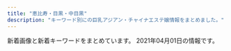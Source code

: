 ```yaml
---
title: "恵比寿・目黒・中目黒"
description: "キーワード別にの巨乳アジアン・チャイナエステ嬢情報をまとめました。"
---
```


新着画像と新着キーワードをまとめています。
2021年04月01日の情報です。

<DmmAffiliateIns />
<KeywordTable
  shops={
    [
    {
        "keywords": {
            "85": 13,
            "E": 2,
            "C": 13,
            "D": 24,
            "86": 12,
            "88": 2,
            "87": 12
        },
        "station": "JR\u6075\u6bd4\u5bff\u99c5\u897f\u53e3",
        "name": "\u7f8e\u9b54\u5973",
        "img_links": [
            "http://bimajo-massage.work/img/sta6.jpg",
            "http://bimajo-massage.work/img/bottom.png",
            "http://bimajo-massage.work/img/body-.png",
            "http://bimajo-massage.work/sp/img/tit.jpg",
            "http://bimajo-massage.work/img/st5.jpg",
            "http://bimajo-massage.work/sp/img/pic.jpg",
            "http://bimajo-massage.work/sp/img/st6.jpg",
            "http://bimajo-massage.work/img/acc2.jpg",
            "http://bimajo-massage.work/img/sta7.jpg",
            "http://bimajo-massage.work/sp/img/tel.jpg",
            "http://bimajo-massage.work/img/acc1.jpg",
            "http://bimajo-massage.work/sp/img/info.jpg",
            "http://bimajo-massage.work/sp/img/acc2.jpg",
            "http://bimajo-massage.work/img/mo.png",
            "http://bimajo-massage.work/sp/img/p-5.jpg",
            "http://bimajo-massage.work/sp/img/t-s.jpg",
            "http://bimajo-massage.work/img/sta1.jpg",
            "http://bimajo-massage.work/sp/img/t-t.jpg",
            "http://bimajo-massage.work/sp/img/time.jpg",
            "http://bimajo-massage.work/sp/img/sys.jpg",
            "http://bimajo-massage.work/sp/img/t-r.jpg",
            "http://bimajo-massage.work/sp/img/t-a.jpg",
            "http://bimajo-massage.work/sp/img/st5.jpg",
            "http://bimajo-massage.work/sp/img/cam.jpg",
            "http://bimajo-massage.work/sp/img/p-7.jpg",
            "http://bimajo-massage.work/sp/img/st7.jpg",
            "http://bimajo-massage.work/sp/img/t-o.jpg",
            "http://bimajo-massage.work/sp/img/pc.jpg",
            "http://bimajo-massage.work/img/st7.jpg",
            "http://bimajo-massage.work/sp/img/add.jpg",
            "http://bimajo-massage.work/img/st6.jpg",
            "http://bimajo-massage.work/sp/img/acc1.jpg",
            "http://bimajo-massage.work/sp/img/st1.jpg",
            "http://bimajo-massage.work/img/st1.jpg",
            "http://bimajo-massage.work/sp/img/botton.jpg",
            "http://bimajo-massage.work/img/pic.png",
            "http://bimajo-massage.work/img/xmas.png",
            "http://bimajo-massage.work/sp/img/p-6.jpg",
            "http://bimajo-massage.work/img/sta5.jpg"
        ],
        "url": "http://bimajo-massage.work/"
    },
    {
        "station": "\u4e2d\u76ee\u9ed2\u99c5\u897f\u53e3",
        "img_links": [
            "http://fiji-resort.ests.jp/photos/sites/30/2019/03/2019031518525662.jpg",
            "http://fiji-resort.ests.jp/images/s_link.png",
            "http://fiji-resort.ests.jp/images/end.png",
            "http://fiji-resort.ests.jp/photos/sites/30/2019/12/2019121110440091.jpg",
            "http://fiji-resort.ests.jp/images/s_staff.png",
            "http://fiji-resort.ests.jp/photos/sites/30/2019/05/2019050215480157.jpg",
            "http://fiji-resort.ests.jp/photos/sites/30/2019/03/2019033011105316.jpg",
            "http://fiji-resort.ests.jp/photos/sites/30/2018/11/2018110510493422.jpg",
            "http://fiji-resort.ests.jp/photos/sites/30/2019/09/2019092914334514.jpg",
            "http://fiji-resort.ests.jp/images/topics_bj3.png",
            "http://fiji-resort.ests.jp/images/s_topics.png",
            "http://fiji-resort.ests.jp/photos/sites/30/2019/05/2019050215480138.jpg",
            "http://fiji-resort.ests.jp/photos/sites/30/2019/06/2019061411123068.jpg",
            "http://fiji-resort.ests.jp/photos/sites/30/2018/09/2018091916161390.jpg",
            "http://fiji-resort.ests.jp/photos/sites/30/2019/06/2019060610451514.jpg",
            "http://fiji-resort.ests.jp/photos/sites/30/2018/09/2018091301234543.jpg",
            "http://fiji-resort.ests.jp/photos/sites/30/2018/06/2018061511340989.jpg",
            "http://fiji-resort.ests.jp/images/mobile.png",
            "http://fiji-resort.ests.jp/images/top.png",
            "http://fiji-resort.ests.jp/photos/sites/30/2019/05/2019050215480292.jpg",
            "http://fiji-resort.ests.jp/photos/sites/30/2019/11/2019110909384037.jpg",
            "http://fiji-resort.ests.jp/photos/sites/30/2019/04/2019042017525677.jpg",
            "http://fiji-resort.ests.jp/photos/sites/30/2020/02/2020022116402274.jpg",
            "http://fiji-resort.ests.jp/images/line.png",
            "http://fiji-resort.ests.jp/photos/sites/30/2019/03/2019033011081995.jpg"
        ],
        "url": "http://fiji-resort.ests.jp/",
        "keywords": {
            "E": 43,
            "87": 58,
            "83": 29,
            "D": 103,
            "86": 44,
            "C": 102,
            "82": 14,
            "89": 14,
            "85": 89
        },
        "name": "\u30d5\u30a3\u30b8\u30fc\u30ea\u30be\u30fc\u30c8"
    },
    {
        "station": "JR\u6075\u6bd4\u5bff\u99c5\u897f\u53e3",
        "img_links": [
            "http://www.himawari-aroma.xyz/images/staff/3/ami.png",
            "http://www.himawari-aroma.xyz/images/psd/off.jpg",
            "http://www.himawari-aroma.xyz/images/shop/1.png",
            "http://www.himawari-aroma.xyz/images/13.png",
            "http://www.himawari-aroma.xyz/images/sys.jpg",
            "http://www.himawari-aroma.xyz/images/shop/4/1.jpg",
            "http://www.himawari-aroma.xyz/images/shop/4/2.jpg",
            "http://www.himawari-aroma.xyz/images/staff/3/mayu.png"
        ],
        "keywords": {},
        "url": "http://www.himawari-aroma.xyz/",
        "name": "\u3072\u307e\u308f\u308a"
    },
    {
        "url": "http://with-you.tyo.cm",
        "keywords": {
            "C": 27,
            "D": 15
        },
        "name": "With you\u30fb\u30a6\u30a3\u30ba\u30e6\u30fc",
        "img_links": [
            "http://with-you.tyo.cm/photos/sites/6/2019/03/2019030615474648.jpg",
            "http://with-you.tyo.cm/photos/sites/6/2020/06/2020061515324852.jpg",
            "http://with-you.tyo.cm/photos/sites/6/2019/11/2019110107573374.jpg",
            "http://with-you.tyo.cm/images/s_link.jpg",
            "http://with-you.tyo.cm/images/s_news.jpg",
            "http://with-you.tyo.cm/photos/sites/6/2019/11/2019110107572662.jpg",
            "http://with-you.tyo.cm/photos/sites/6/2021/02/2021022216380216.jpg",
            "http://with-you.tyo.cm/photos/sites/6/2019/02/2019021818404723.jpg",
            "http://with-you.tyo.cm/photos/sites/6/2019/02/2019021816145119.jpg",
            "http://with-you.tyo.cm/photos/sites/6/2019/11/2019111915264240.jpg",
            "http://with-you.tyo.cm/photos/sites/6/2019/02/2019021816155116.jpg",
            "http://with-you.tyo.cm/images/s_pick.jpg",
            "http://with-you.tyo.cm/photos/sites/6/2020/03/2020032714542799.jpg",
            "http://with-you.tyo.cm/photos/sites/6/2019/10/2019102716505281.jpg",
            "http://with-you.tyo.cm/images/top.png",
            "http://with-you.tyo.cm/photos/sites/6/2019/11/2019112517122617.jpg",
            "http://with-you.tyo.cm/photos/sites/6/2019/11/2019110806175734.jpg",
            "http://with-you.tyo.cm/images/s_recuit.jpg",
            "http://with-you.tyo.cm/photos/sites/6/2019/12/2019121017051597.jpg",
            "http://with-you.tyo.cm/photos/sites/6/2020/03/2020032714573892.jpg",
            "http://with-you.tyo.cm/photos/sites/6/2020/09/2020092511214697.jpg",
            "http://with-you.tyo.cm/photos/sites/6/2019/10/2019102716505124.jpg",
            "http://with-you.tyo.cm/images/s_staff.jpg",
            "http://with-you.tyo.cm/photos/sites/6/2019/11/2019110108002447.jpg",
            "http://with-you.tyo.cm/photos/sites/6/2019/02/2019021818395644.jpg",
            "http://with-you.tyo.cm/photos/sites/6/2019/11/2019112214503286.jpg",
            "http://with-you.tyo.cm/photos/sites/6/2019/12/2019121914290210.jpg",
            "http://with-you.tyo.cm/photos/sites/6/2019/11/2019110806175615.jpg",
            "http://with-you.tyo.cm/photos/sites/6/2019/11/2019112517121980.jpg",
            "http://with-you.tyo.cm/photos/sites/6/2019/11/2019112214502832.jpg",
            "http://with-you.tyo.cm/photos/sites/6/2019/06/2019060510455732.jpg",
            "http://with-you.tyo.cm/photos/sites/6/2019/11/2019110606012817.jpg",
            "http://with-you.tyo.cm/photos/sites/6/2019/11/2019112916075124.jpg",
            "http://with-you.tyo.cm/photos/sites/6/2020/06/2020061515330329.jpg",
            "http://with-you.tyo.cm/photos/sites/6/2019/11/2019110108001772.jpg"
        ],
        "station": "JR\u76ee\u9ed2\u99c5\u6771\u53e3"
    },
    {
        "name": "Angel-\u30a8\u30f3\u30b8\u30a7\u30eb-",
        "url": "http://angel.jpn.cm/",
        "station": "JR\u76ee\u9ed2\u99c5\u6771\u53e3",
        "keywords": {
            "86": 4,
            "85": 2,
            "87": 2,
            "D": 7,
            "C": 14,
            "E": 2,
            "88": 1
        },
        "img_links": [
            "http://angel.jpn.cm/photos/sites/3/2019/10/2019100910242499.jpg",
            "http://angel.jpn.cm/photos/sites/3/2019/11/2019111814073465.jpg",
            "http://angel.jpn.cm/images/room2.jpg",
            "http://angel.jpn.cm/images/room6.jpg",
            "http://angel.jpn.cm/photos/sites/3/2020/09/2020092511154515.jpg",
            "http://angel.jpn.cm/images/s_news.png",
            "http://angel.jpn.cm/photos/sites/3/2020/06/2020061515170635.jpg",
            "http://angel.jpn.cm/photos/sites/3/2021/02/2021022516024747.jpg",
            "http://angel.jpn.cm/images/room7.jpg",
            "http://angel.jpn.cm/photos/sites/3/2019/12/2019122718552413.jpg",
            "http://angel.jpn.cm/images/room5.jpg",
            "http://angel.jpn.cm/images/room1.jpg",
            "http://angel.jpn.cm/photos/sites/3/2021/02/2021021714005240.jpg",
            "http://angel.jpn.cm/images/room4.jpg",
            "http://angel.jpn.cm/images/room3.jpg",
            "http://angel.jpn.cm/images/nbj3.jpg",
            "http://angel.jpn.cm/photos/sites/3/2019/11/201911181407260.jpg",
            "http://angel.jpn.cm/images/s_staff.png",
            "http://angel.jpn.cm/images/s_pick.png",
            "http://angel.jpn.cm/images/top02.jpg",
            "http://angel.jpn.cm/images/mobile.jpg",
            "http://angel.jpn.cm/images/top01.jpg",
            "http://angel.jpn.cm/photos/sites/3/2019/07/2019071016030711.jpg",
            "http://angel.jpn.cm/photos/sites/3/2019/12/2019122718552333.jpg",
            "http://angel.jpn.cm/images/info.jpg",
            "http://angel.jpn.cm/photos/sites/3/2019/12/2019122718552430.jpg",
            "http://angel.jpn.cm/images/girl-z1.jpg",
            "http://angel.jpn.cm/photos/sites/3/2019/07/2019071213431954.jpg",
            "http://angel.jpn.cm/images/girl-z2.jpg",
            "http://angel.jpn.cm/images/s_mobile.png"
        ]
    },
    {
        "name": "\u307f\u3086\u304d",
        "img_links": [
            "http://iyashi-kokoro.info/img/st32.jpg",
            "http://iyashi-kokoro.info/i/img/st53.jpg",
            "http://iyashi-kokoro.info/img/st56.jpg",
            "http://iyashi-kokoro.info/img/st40.jpg",
            "http://iyashi-kokoro.info/img/s64.jpg",
            "http://iyashi-kokoro.info/i/img/st63.jpg",
            "http://iyashi-kokoro.info/img/st60.jpg",
            "http://iyashi-kokoro.info/i/img/st41.jpg",
            "http://iyashi-kokoro.info/img/botton.jpg",
            "http://iyashi-kokoro.info/i/img/st49.jpg",
            "http://iyashi-kokoro.info/img/st50.jpg",
            "http://iyashi-kokoro.info/i/img/st65.jpg",
            "http://iyashi-kokoro.info/img/st43.jpg",
            "http://iyashi-kokoro.info/img/s60.jpg",
            "http://iyashi-kokoro.info/img/s61.jpg",
            "http://iyashi-kokoro.info/i/img/st62.jpg",
            "http://iyashi-kokoro.info/img/st62.jpg",
            "http://iyashi-kokoro.info/img/st42.jpg",
            "http://iyashi-kokoro.info/img/s62.jpg",
            "http://iyashi-kokoro.info/i/img/r4.jpg",
            "http://iyashi-kokoro.info/i/img/st60.jpg",
            "http://iyashi-kokoro.info/img/st61.jpg",
            "http://iyashi-kokoro.info/img/cam.jpg",
            "http://iyashi-kokoro.info/i/img/st54.jpg",
            "http://iyashi-kokoro.info/i/img/st42.jpg",
            "http://iyashi-kokoro.info/i/img/st58.jpg",
            "http://iyashi-kokoro.info/i/img/st40.jpg",
            "http://iyashi-kokoro.info/i/img/r1.jpg",
            "http://iyashi-kokoro.info/img/st29.jpg",
            "http://iyashi-kokoro.info/img/st55.jpg",
            "http://iyashi-kokoro.info/i/img/st39.jpg",
            "http://iyashi-kokoro.info/img/s59.jpg",
            "http://iyashi-kokoro.info/img/st64.jpg",
            "http://iyashi-kokoro.info/img/s63.jpg",
            "http://iyashi-kokoro.info/i/img/st29.jpg",
            "http://iyashi-kokoro.info/i/img/st55.jpg",
            "http://iyashi-kokoro.info/img/st44.jpg",
            "http://iyashi-kokoro.info/img/st63.jpg",
            "http://iyashi-kokoro.info/i/img/s4.jpg",
            "http://iyashi-kokoro.info/img/s56.jpg",
            "http://iyashi-kokoro.info/img/st51.jpg",
            "http://iyashi-kokoro.info/i/img/r6.jpg",
            "http://iyashi-kokoro.info/img/mo.png",
            "http://iyashi-kokoro.info/img/st57.jpg",
            "http://iyashi-kokoro.info/i/img/st57.jpg",
            "http://iyashi-kokoro.info/img/st49.jpg",
            "http://iyashi-kokoro.info/i/img/st56.jpg",
            "http://iyashi-kokoro.info/i/img/st43.jpg",
            "http://iyashi-kokoro.info/i/img/st61.jpg",
            "http://iyashi-kokoro.info/img/st58.jpg",
            "http://iyashi-kokoro.info/img/fla.jpg",
            "http://iyashi-kokoro.info/img/st59.jpg",
            "http://iyashi-kokoro.info/img/s55.jpg",
            "http://iyashi-kokoro.info/img/st53.jpg",
            "http://iyashi-kokoro.info/i/img/s3.jpg",
            "http://iyashi-kokoro.info/img/s65.jpg",
            "http://iyashi-kokoro.info/i/img/st51.jpg",
            "http://iyashi-kokoro.info/img/s54.jpg",
            "http://iyashi-kokoro.info/i/img/r3.jpg",
            "http://iyashi-kokoro.info/img/st54.jpg",
            "http://iyashi-kokoro.info/img/st41.jpg",
            "http://iyashi-kokoro.info/i/img/r5.jpg",
            "http://iyashi-kokoro.info/i/img/s1.jpg",
            "http://iyashi-kokoro.info/img/st46.jpg",
            "http://iyashi-kokoro.info/img/st39.jpg",
            "http://iyashi-kokoro.info/img/s57.jpg",
            "http://iyashi-kokoro.info/i/img/st64.jpg",
            "http://iyashi-kokoro.info/i/img/st44.jpg",
            "http://iyashi-kokoro.info/i/img/st20.jpg",
            "http://iyashi-kokoro.info/img/st52.jpg",
            "http://iyashi-kokoro.info/i/img/st50.jpg",
            "http://iyashi-kokoro.info/i/img/st32.jpg",
            "http://iyashi-kokoro.info/img/st20.jpg",
            "http://iyashi-kokoro.info/img/s58.jpg",
            "http://iyashi-kokoro.info/i/img/st52.jpg",
            "http://iyashi-kokoro.info/i/img/st59.jpg",
            "http://iyashi-kokoro.info/img/st65.jpg",
            "http://iyashi-kokoro.info/img/s18.jpg",
            "http://iyashi-kokoro.info/i/img/r2.jpg",
            "http://iyashi-kokoro.info/i/img/s2.jpg"
        ],
        "keywords": {
            "85": 5,
            "C": 7,
            "86": 38,
            "87": 3,
            "D": 40,
            "88": 7,
            "E": 13
        },
        "url": "http://iyashi-kokoro.info/",
        "station": "JR\u76ee\u9ed2\u99c5\u6771\u53e3"
    },
    {
        "url": "http://relacute.tyo.cm/",
        "keywords": {},
        "img_links": [],
        "station": "JR\u76ee\u9ed2\u99c5\u6771\u53e3",
        "name": "RelaCute \u30ea\u30e9\u30ad\u30e5\u30fc\u30c8"
    },
    {
        "img_links": [
            "http://hi-msg.com/tonton/images/slider/slide3s.png",
            "http://hi-msg.com/tonton/images/an_1_01.jpg",
            "http://hi-msg.com/tonton/images/r1.jpg",
            "http://hi-msg.com/tonton/images/r3.jpg",
            "http://hi-msg.com/tonton/images/qr.jpg",
            "http://hi-msg.com/tonton/images/slider/slide1.png",
            "http://hi-msg.com/tonton/images/an_6_02.jpg",
            "http://hi-msg.com/tonton/images/staff_images/st4.jpg",
            "http://hi-msg.com/tonton/images/sys1.jpg",
            "http://hi-msg.com/tonton/images/slider/slide1s.png",
            "http://hi-msg.com/tonton/images/index_01.jpg",
            "http://hi-msg.com/tonton/images/an_1_02.jpg",
            "http://hi-msg.com/tonton/images/eve1.png",
            "http://hi-msg.com/tonton/images/fbb.jpg",
            "http://hi-msg.com/tonton/images/staff_images/st3.jpg",
            "http://hi-msg.com/tonton/images/an_4_02.jpg",
            "http://hi-msg.com/tonton/images/an_2_02.jpg",
            "http://hi-msg.com/tonton/images/r4.jpg",
            "http://hi-msg.com/tonton/images/an_6_01.jpg",
            "http://hi-msg.com/tonton/images/slider/slide3.png",
            "http://hi-msg.com/tonton/images/staff_images/st5.jpg",
            "http://hi-msg.com/tonton/images/slider/slide2.png",
            "http://hi-msg.com/tonton/images/an_2_01.jpg",
            "http://hi-msg.com/tonton/images/an_3_02.jpg",
            "http://hi-msg.com/tonton/images/staff_images/sl.png",
            "http://hi-msg.com/tonton/images/an_3_01.jpg",
            "http://hi-msg.com/tonton/images/an_4_01.jpg",
            "http://hi-msg.com/tonton/images/staff_images/st2.jpg",
            "http://hi-msg.com/tonton/images/an_5_01.jpg",
            "http://hi-msg.com/tonton/images/staff_images/st1.jpg",
            "http://hi-msg.com/tonton/images/slider/slide2s.png",
            "http://hi-msg.com/tonton/images/index-2.jpg",
            "http://hi-msg.com/tonton/images/r2.jpg",
            "http://hi-msg.com/tonton/images/index-1.jpg",
            "http://hi-msg.com/tonton/images/an_5_02.jpg"
        ],
        "name": "\u30c8\u30f3\u30c8\u30f3",
        "keywords": {
            "86": 17,
            "E": 5,
            "83": 7,
            "85": 7,
            "D": 19,
            "C": 7
        },
        "url": "http://hi-msg.com/tonton/",
        "station": "JR\u6075\u6bd4\u5bff\u99c5\u897f\u53e3"
    },
    {
        "url": "http://www.oasis.esjoho.com/",
        "station": "\u897f\u5c0f\u5c71\u99c5",
        "keywords": {
            "85": 2,
            "87": 4,
            "D": 6,
            "86": 2,
            "C": 14
        },
        "name": "\u7652\u3057\u5bb6",
        "img_links": [
            "http://www.oasis.esjoho.com/img/ttl_news.png",
            "http://www.oasis.esjoho.com/files/001.jpg",
            "http://www.oasis.esjoho.com/files/002.jpg",
            "http://www.oasis.esjoho.com/img/ttl_info.png",
            "http://www.oasis.esjoho.com/files/005.jpg",
            "http://www.oasis.esjoho.com/img/pickup.jpg",
            "http://www.oasis.esjoho.com/files/002-02.jpg",
            "http://www.oasis.esjoho.com/img/goback.jpg",
            "http://www.oasis.esjoho.com/files/005-02.jpg",
            "http://www.oasis.esjoho.com/files/004.jpg",
            "http://www.oasis.esjoho.com/files/001-02.jpg",
            "http://www.oasis.esjoho.com/img/btn_side_mobile.jpg",
            "http://www.oasis.esjoho.com/img/btn_blog.png",
            "http://www.oasis.esjoho.com/files/004-02.jpg",
            "http://www.oasis.esjoho.com/img/tel.png"
        ]
    },
    {
        "img_links": [
            "http://kaizokusen.jpn.mn/photos/sites/31/2021/03/202103220145503.jpg",
            "http://kaizokusen.jpn.mn/images/s_news.jpg",
            "http://kaizokusen.jpn.mn/photos/sites/31/2019/03/2019032710574970.jpg",
            "http://kaizokusen.jpn.mn/photos/sites/31/2020/06/2020060409294464.jpg",
            "http://kaizokusen.jpn.mn/photos/sites/31/2020/12/2020120801390122.jpg",
            "http://kaizokusen.jpn.mn/photos/sites/31/2020/06/2020061305220545.jpg",
            "http://kaizokusen.jpn.mn/images/news03.jpg",
            "http://kaizokusen.jpn.mn/photos/sites/31/2019/11/2019111401215721.jpg",
            "http://kaizokusen.jpn.mn/photos/sites/31/2018/12/2018122706404758.jpg",
            "http://kaizokusen.jpn.mn/photos/sites/31/2019/12/2019121904244431.jpg",
            "http://kaizokusen.jpn.mn/photos/sites/31/2019/12/201912200917482.jpg",
            "http://kaizokusen.jpn.mn/photos/sites/31/2019/11/2019112102290816.jpg",
            "http://kaizokusen.jpn.mn/photos/sites/31/2020/08/2020080301195061.jpg",
            "http://kaizokusen.jpn.mn/images/news04.jpg",
            "http://kaizokusen.jpn.mn/images/s_staff.png",
            "http://kaizokusen.jpn.mn/photos/sites/31/2019/09/2019091102140786.jpg",
            "http://kaizokusen.jpn.mn/photos/sites/31/2019/12/2019122806012497.jpg",
            "http://kaizokusen.jpn.mn/photos/sites/31/2019/11/2019111410352979.jpg",
            "http://kaizokusen.jpn.mn/photos/sites/31/2019/03/2019032601332117.jpg",
            "http://kaizokusen.jpn.mn/photos/sites/31/2019/02/2019022801560094.jpg",
            "http://kaizokusen.jpn.mn/photos/sites/31/2019/01/2019010309225534.jpg",
            "http://kaizokusen.jpn.mn/photos/sites/31/2020/08/2020082411195272.jpg",
            "http://kaizokusen.jpn.mn/photos/sites/31/2019/06/2019060402255852.jpg",
            "http://kaizokusen.jpn.mn/photos/sites/31/2019/01/2019012803255272.jpg",
            "http://kaizokusen.jpn.mn/images/s_contact.jpg",
            "http://kaizokusen.jpn.mn/photos/sites/31/2020/03/2020031402334084.jpg",
            "http://kaizokusen.jpn.mn/photos/sites/31/2019/02/2019021410470448.jpg",
            "http://kaizokusen.jpn.mn/photos/sites/31/2020/01/2020010602051995.jpg",
            "http://kaizokusen.jpn.mn/images/top.jpg",
            "http://kaizokusen.jpn.mn/images/s_link.png",
            "http://kaizokusen.jpn.mn/photos/sites/31/2019/04/2019040301572848.jpg",
            "http://kaizokusen.jpn.mn/photos/sites/31/2020/11/2020112103070699.jpg",
            "http://kaizokusen.jpn.mn/photos/sites/31/2019/09/2019092905302643.jpg",
            "http://kaizokusen.jpn.mn/images/news_bj3.jpg",
            "http://kaizokusen.jpn.mn/photos/sites/31/2020/02/202002070127147.jpg",
            "http://kaizokusen.jpn.mn/photos/sites/31/2018/07/2018070912312985.jpg",
            "http://kaizokusen.jpn.mn/photos/sites/31/2019/06/2019060402255271.jpg",
            "http://kaizokusen.jpn.mn/photos/sites/31/2018/12/2018121710580889.jpg",
            "http://kaizokusen.jpn.mn/photos/sites/31/2019/01/201901130238317.jpg",
            "http://kaizokusen.jpn.mn/images/mobile.jpg",
            "http://kaizokusen.jpn.mn/photos/sites/31/2020/01/2020011609085443.jpg",
            "http://kaizokusen.jpn.mn/photos/sites/31/2019/05/2019051702252726.jpg",
            "http://kaizokusen.jpn.mn/photos/sites/31/2020/04/2020042207290081.jpg",
            "http://kaizokusen.jpn.mn/photos/sites/31/2020/05/2020051510144982.jpg",
            "http://kaizokusen.jpn.mn/photos/sites/31/2020/02/2020022107354732.jpg",
            "http://kaizokusen.jpn.mn/images/s_pick.png",
            "http://kaizokusen.jpn.mn/photos/sites/31/2019/06/2019061406003081.jpg",
            "http://kaizokusen.jpn.mn/photos/sites/31/2020/03/2020030801205388.jpg",
            "http://kaizokusen.jpn.mn/images/headline.jpg",
            "http://kaizokusen.jpn.mn/images/end.png",
            "http://kaizokusen.jpn.mn/photos/sites/31/2020/06/2020062208015349.jpg",
            "http://kaizokusen.jpn.mn/photos/sites/31/2020/06/2020061302013959.jpg",
            "http://kaizokusen.jpn.mn/images/news_bj1.jpg"
        ],
        "name": "\u6d77\u8cca\u8239",
        "station": "\u4e2d\u76ee\u9ed2\u99c5\u5357\u6539\u672d\u897f\u53e3",
        "keywords": {
            "87": 30,
            "C": 40,
            "84": 2,
            "83": 8,
            "86": 29,
            "88": 9,
            "E": 27,
            "85": 25,
            "D": 73
        },
        "url": "http://kaizokusen.jpn.mn/"
    },
    {
        "keywords": {
            "85": 6,
            "F": 1,
            "86": 7,
            "D": 16,
            "C": 5,
            "93": 1,
            "83": 5,
            "82": 2,
            "87": 3,
            "E": 2
        },
        "url": "http://victoria.tyo.cm/",
        "station": "JR\u76ee\u9ed2\u99c5\u6771\u53e3",
        "name": "Victoria\u30fb\u30d3\u30af\u30c8\u30ea\u30a2",
        "img_links": [
            "http://victoria.tyo.cm/photos/sites/13/2019/05/201905100639429.jpg",
            "http://victoria.tyo.cm/photos/sites/13/2020/03/2020031904101259.jpg",
            "http://victoria.tyo.cm/photos/sites/13/2020/01/2020011104241542.jpg",
            "http://victoria.tyo.cm/photos/sites/13/2019/10/2019100904082968.jpg",
            "http://victoria.tyo.cm/images/news.jpg",
            "http://victoria.tyo.cm/photos/sites/13/2019/01/2019012108071242.jpg",
            "http://victoria.tyo.cm/photos/sites/13/2018/12/2018121502493953.jpg",
            "http://victoria.tyo.cm/images/pick.jpg",
            "http://victoria.tyo.cm/photos/sites/13/2019/12/2019120904521737.jpg",
            "http://victoria.tyo.cm/photos/sites/13/2019/01/2019010506292922.jpg",
            "http://victoria.tyo.cm/photos/sites/13/2019/02/2019021206543056.jpg",
            "http://victoria.tyo.cm/images/room4.jpg",
            "http://victoria.tyo.cm/photos/sites/13/2020/02/202002030340133.jpg",
            "http://victoria.tyo.cm/photos/sites/13/2019/01/2019010506293526.jpg",
            "http://victoria.tyo.cm/images/mobile.jpg",
            "http://victoria.tyo.cm/photos/sites/13/2019/01/2019012509505197.jpg",
            "http://victoria.tyo.cm/photos/sites/13/2019/04/2019040304024424.jpg",
            "http://victoria.tyo.cm/photos/sites/13/2019/01/2019012509534353.jpg",
            "http://victoria.tyo.cm/photos/sites/13/2019/12/2019120106181894.jpg",
            "http://victoria.tyo.cm/photos/sites/13/2020/02/2020021307433041.jpg",
            "http://victoria.tyo.cm/photos/sites/13/2019/08/2019080607062415.jpg",
            "http://victoria.tyo.cm/photos/sites/13/2018/12/2018121502493879.jpg",
            "http://victoria.tyo.cm/photos/sites/13/2019/02/2019021407162693.jpg",
            "http://victoria.tyo.cm/images/top.jpg",
            "http://victoria.tyo.cm/photos/sites/13/2018/12/2018122701570643.jpg",
            "http://victoria.tyo.cm/photos/sites/13/2019/12/2019120904521188.jpg",
            "http://victoria.tyo.cm/photos/sites/13/2018/12/2018121502493814.jpg",
            "http://victoria.tyo.cm/images/face.jpg",
            "http://victoria.tyo.cm/photos/sites/13/2020/10/2020100803550565.jpg",
            "http://victoria.tyo.cm/images/room3.jpg",
            "http://victoria.tyo.cm/photos/sites/13/2021/02/2021021509575615.jpg",
            "http://victoria.tyo.cm/photos/sites/13/2018/12/2018121502493847.jpg",
            "http://victoria.tyo.cm/photos/sites/13/2019/10/2019100904083557.jpg",
            "http://victoria.tyo.cm/images/room1.jpg",
            "http://victoria.tyo.cm/images/room2.jpg",
            "http://victoria.tyo.cm/photos/sites/13/2020/01/2020011205500461.jpg",
            "http://victoria.tyo.cm/photos/sites/13/2019/10/2019101403232834.jpg",
            "http://victoria.tyo.cm/photos/sites/13/2019/04/2019041807165826.jpg",
            "http://victoria.tyo.cm/photos/sites/13/2018/12/2018122701570616.jpg",
            "http://victoria.tyo.cm/photos/sites/13/2019/01/2019011103510521.jpg",
            "http://victoria.tyo.cm/photos/sites/13/2019/12/2019120406433710.jpg",
            "http://victoria.tyo.cm/photos/sites/13/2019/02/2019022703022355.jpg",
            "http://victoria.tyo.cm/photos/sites/13/2018/12/2018122904422525.jpg",
            "https://www.a-side.com/ad/koko/include/banner/koko_125x125.png",
            "http://victoria.tyo.cm/photos/sites/13/2020/02/2020020104570910.jpg",
            "http://victoria.tyo.cm/images/s_staff.png",
            "http://victoria.tyo.cm/photos/sites/13/2019/07/2019070206503156.jpg",
            "http://victoria.tyo.cm/photos/sites/13/2019/06/2019061005275095.jpg",
            "http://victoria.tyo.cm/photos/sites/13/2020/01/2020012005552622.jpg",
            "http://victoria.tyo.cm/photos/sites/13/2020/01/2020012005552181.jpg"
        ]
    },
    {
        "name": "OnlyOne",
        "keywords": {
            "86": 9,
            "E": 2,
            "87": 4,
            "84": 1,
            "C": 2,
            "D": 19,
            "85": 6,
            "88": 2,
            "83": 1
        },
        "img_links": [
            "http://onlyone.tyo.cm/photos/sites/5/2020/03/2020031716151746.jpg",
            "http://onlyone.tyo.cm/photos/sites/5/2019/06/2019060510384975.jpg",
            "http://onlyone.tyo.cm/images/acc2.jpg",
            "http://onlyone.tyo.cm/photos/sites/5/2018/03/2018031607430562.jpg",
            "http://onlyone.tyo.cm/photos/sites/5/2021/02/202102181024101.jpg",
            "http://onlyone.tyo.cm/photos/sites/5/2020/09/2020092510523723.jpg",
            "http://onlyone.tyo.cm/photos/sites/5/2021/02/2021021810240848.jpg",
            "http://onlyone.tyo.cm/photos/sites/5/2020/06/2020060815500896.jpg",
            "http://onlyone.tyo.cm/images/acc4.jpg",
            "http://onlyone.tyo.cm/photos/sites/5/2019/12/2019120510353312.jpg",
            "http://onlyone.tyo.cm/photos/sites/5/2018/07/2018071709241386.jpg",
            "http://onlyone.tyo.cm/photos/sites/5/2019/11/2019110105152849.jpg",
            "http://onlyone.tyo.cm/images/s_staff.png",
            "http://onlyone.tyo.cm/photos/sites/5/2019/07/2019070616424775.jpg",
            "http://onlyone.tyo.cm/photos/sites/5/2017/11/2017112708111797.jpg",
            "http://onlyone.tyo.cm/photos/sites/5/2020/02/2020022610121615.jpg",
            "http://onlyone.tyo.cm/photos/sites/5/2019/07/2019070711031982.jpg",
            "http://onlyone.tyo.cm/photos/sites/5/2020/07/2020070215334437.jpg",
            "http://onlyone.tyo.cm/photos/sites/5/2018/11/2018110713255310.jpg",
            "http://onlyone.tyo.cm/images/s_link.png",
            "http://onlyone.tyo.cm/images/acc1.jpg",
            "http://onlyone.tyo.cm/photos/sites/5/2018/10/201810181432433.jpg",
            "http://onlyone.tyo.cm/photos/sites/5/2021/02/2021022515094363.jpg",
            "http://onlyone.tyo.cm/images/acc3.jpg",
            "http://onlyone.tyo.cm/images/room1.jpg",
            "http://onlyone.tyo.cm/photos/sites/5/2020/09/2020092510523998.jpg",
            "http://onlyone.tyo.cm/photos/sites/5/2020/09/2020092617301564.jpg",
            "http://onlyone.tyo.cm/photos/sites/5/2020/09/2020090210405221.jpg",
            "http://onlyone.tyo.cm/photos/sites/5/2018/09/2018092710191274.jpg",
            "http://onlyone.tyo.cm/photos/sites/5/2019/06/2019060510472559.jpg",
            "http://onlyone.tyo.cm/photos/sites/5/2019/07/201907171609201.jpg",
            "http://onlyone.tyo.cm/images/room2.jpg",
            "http://onlyone.tyo.cm/images/room4.jpg",
            "http://onlyone.tyo.cm/photos/sites/5/2020/09/2020092510524025.jpg",
            "http://onlyone.tyo.cm/images/top.png",
            "http://onlyone.tyo.cm/photos/sites/5/2019/08/2019082610481667.jpg",
            "http://onlyone.tyo.cm/photos/sites/5/2019/08/2019080815010066.jpg",
            "http://onlyone.tyo.cm/photos/sites/5/2018/08/2018082407542866.jpg",
            "http://onlyone.tyo.cm/photos/sites/5/2019/07/2019071716092046.jpg",
            "http://onlyone.tyo.cm/photos/sites/5/2020/01/2020011413501066.jpg",
            "http://onlyone.tyo.cm/photos/sites/5/2020/01/2020011412572423.jpg",
            "http://onlyone.tyo.cm/images/room3.jpg",
            "http://onlyone.tyo.cm/photos/sites/5/2019/02/2019022310345266.jpg",
            "http://onlyone.tyo.cm/photos/sites/5/2019/11/2019112117013754.jpg",
            "http://onlyone.tyo.cm/images/new.jpg",
            "http://onlyone.tyo.cm/photos/sites/5/2019/03/2019030418403098.jpg",
            "http://onlyone.tyo.cm/photos/sites/5/2020/09/2020092218541894.jpg",
            "http://onlyone.tyo.cm/photos/sites/5/2018/11/2018112110301745.jpg",
            "http://onlyone.tyo.cm/photos/sites/5/2019/12/2019121715483135.jpg",
            "http://onlyone.tyo.cm/photos/sites/5/2018/08/2018080308152252.jpg",
            "http://onlyone.tyo.cm/photos/sites/5/2020/07/2020070217061815.jpg",
            "http://onlyone.tyo.cm/photos/sites/5/2019/01/2019013017371133.jpg",
            "http://onlyone.tyo.cm/photos/sites/5/2021/02/2021022216501749.jpg",
            "http://onlyone.tyo.cm/photos/sites/5/2021/02/202102201049167.jpg",
            "http://onlyone.tyo.cm/photos/sites/5/2019/05/2019052911352557.jpg",
            "http://onlyone.tyo.cm/photos/sites/5/2021/03/2021030316101626.jpg",
            "http://onlyone.tyo.cm/photos/sites/5/2019/05/2019050915292562.jpg",
            "http://onlyone.tyo.cm/images/line.jpg",
            "http://onlyone.tyo.cm/photos/sites/5/2019/01/2019011814353078.jpg",
            "http://onlyone.tyo.cm/photos/sites/5/2018/06/2018062904050630.jpg",
            "http://onlyone.tyo.cm/photos/sites/5/2020/05/2020051419324761.jpg",
            "http://onlyone.tyo.cm/photos/sites/5/2021/03/2021030316101022.jpg",
            "http://onlyone.tyo.cm/photos/sites/5/2019/02/2019022310334774.jpg",
            "http://onlyone.tyo.cm/photos/sites/5/2020/01/2020011413500417.jpg"
        ],
        "station": "JR\u76ee\u9ed2\u99c5\u897f\u53e3",
        "url": "http://onlyone.tyo.cm/"
    },
    {
        "station": "JR\u6075\u6bd4\u5bff\u99c5\u897f\u53e3",
        "url": "http://www.ourstarts.site/",
        "keywords": {},
        "img_links": [
            "http://www.ourstarts.site/uploads/allimg/200729/1-200H9141912.jpg",
            "http://www.ourstarts.site/uploads/200729/1-200H9141612609.jpg",
            "http://www.ourstarts.site/templets/default/picture/staff.png",
            "http://www.ourstarts.site/templets/default/images/t3.jpg",
            "http://www.ourstarts.site/uploads/180917/1-1P91G6122J28.jpg",
            "http://www.ourstarts.site/templets/default/picture/head_tell.png",
            "http://www.ourstarts.site/uploads/200729/1-200H9140Q13E.jpg",
            "http://www.ourstarts.site/templets/default/images/t2.jpg",
            "http://www.ourstarts.site/templets/default/picture/timg (1).png",
            "http://www.ourstarts.site/templets/default/picture/foot_tel.png",
            "http://www.ourstarts.site/uploads/allimg/200729/1-200H9141229.jpg",
            "http://www.ourstarts.site/uploads/200729/1-200H9140K5J4.jpg",
            "http://www.ourstarts.site/templets/default/picture/right.png",
            "http://www.ourstarts.site/uploads/allimg/200729/1-200H9141213.jpg",
            "http://www.ourstarts.site/templets/default/picture/close.png",
            "http://www.ourstarts.site/templets/default/images/t1.jpg",
            "http://www.ourstarts.site/templets/default/picture/news.png",
            "http://www.ourstarts.site/templets/default/picture/tel_contact.png"
        ],
        "name": "\u30cb\u30e3\u30fc\u30cb\u30e3\u30fc"
    },
    {
        "keywords": {},
        "name": "\u91d1\u306e\u6708",
        "img_links": [
            "http://kintsuki.este88.com/images/r02.jpg",
            "http://kintsuki.este88.com/gals/yuyu1.jpg",
            "http://kintsuki.este88.com/gals/rei1.jpg",
            "http://kintsuki.este88.com/gals/koyuki1.jpg",
            "http://kintsuki.este88.com/images/ph1.jpg",
            "http://kintsuki.este88.com/images/r04.jpg",
            "http://kintsuki.este88.com/gals/kana1.jpg",
            "http://kintsuki.este88.com/images/r01.jpg",
            "http://kintsuki.este88.com/gals/rina1.jpg",
            "http://kintsuki.este88.com/gals/kaori1.jpg",
            "http://kintsuki.este88.com/gals/mika1.jpg",
            "http://kintsuki.este88.com/gals/momo1.jpg",
            "http://kintsuki.este88.com/gals/kixyoko1.jpg"
        ],
        "url": "http://kintsuki.este88.com/",
        "station": "JR\u76ee\u9ed2\u99c5\u6771\u53e3"
    },
    {
        "img_links": [
            "https://meguro-babel.com/images/room/photo02.jpg",
            "https://meguro-babel.com/girl/7.jpg",
            "https://meguro-babel.com/girl/24.jpg",
            "https://meguro-babel.com/images/room/photo01.jpg",
            "https://meguro-babel.com/images/room/photo03.jpg",
            "https://meguro-babel.com/topics/img/158-1.jpg",
            "https://meguro-babel.com/topics/img/156-1.jpg",
            "https://meguro-babel.com/girl/1.jpg",
            "https://meguro-babel.com/topics/img/145-1.jpg",
            "https://meguro-babel.com/images/qr.jpg",
            "https://meguro-babel.com/girl/21.jpg",
            "https://meguro-babel.com/girl/5.jpg",
            "https://meguro-babel.com/girl/8.jpg",
            "https://meguro-babel.com/images/room/photo04.jpg",
            "https://meguro-babel.com/images/img_1.jpg",
            "https://meguro-babel.com/girl/15.jpg",
            "https://meguro-babel.com/girl/4.jpg",
            "https://meguro-babel.com/images/topimg4.jpg",
            "https://meguro-babel.com/girl/9.jpg"
        ],
        "url": "https://meguro-babel.com/",
        "station": "JR\u76ee\u9ed2\u99c5\u6771\u53e3",
        "name": "\u30d0\u30d9\u30eb",
        "keywords": {}
    },
    {
        "keywords": {
            "C": 1,
            "85": 1,
            "87": 4,
            "88": 1,
            "D": 5
        },
        "name": "Flower \uff5e\u30d5\u30e9\u30ef\u30fc\uff5e",
        "url": "http://nakamegurofun.com/",
        "img_links": [
            "http://nakamegurofun.com/files/005-020964.jpg",
            "http://nakamegurofun.com/files/007-020964.jpg",
            "http://nakamegurofun.com/files/007-030964.jpg",
            "http://nakamegurofun.com/files/005fa9d.jpg",
            "http://nakamegurofun.com/images/zi_massage.png",
            "http://nakamegurofun.com/images/s5.jpg",
            "http://nakamegurofun.com/images/s2.jpg",
            "http://nakamegurofun.com/files/0060964.jpg",
            "http://nakamegurofun.com/files/0020964.jpg",
            "http://nakamegurofun.com/images/s4.jpg",
            "http://nakamegurofun.com/files/008-020964.jpg",
            "http://nakamegurofun.com/files/003fa9d.jpg",
            "http://nakamegurofun.com/files/0074f22.jpg",
            "http://nakamegurofun.com/files/0070964.jpg",
            "http://nakamegurofun.com/files/0054f22.jpg",
            "http://nakamegurofun.com/files/006-030964.jpg",
            "http://nakamegurofun.com/files/0050964.jpg",
            "http://nakamegurofun.com/images/shop/shop03.jpg",
            "http://nakamegurofun.com/files/008fa9d.jpg",
            "http://nakamegurofun.com/files/0064f22.jpg",
            "http://nakamegurofun.com/images/main_bottom.png",
            "http://nakamegurofun.com/files/0084f22.jpg",
            "http://nakamegurofun.com/files/002fa9d.jpg",
            "http://nakamegurofun.com/files/0030964.jpg",
            "http://nakamegurofun.com/images/shop/shop01.jpg",
            "http://nakamegurofun.com/files/0024f22.jpg",
            "http://nakamegurofun.com/files/0034f22.jpg",
            "http://nakamegurofun.com/images/tel.png",
            "http://nakamegurofun.com/files/003-030964.jpg",
            "http://nakamegurofun.com/files/006-020964.jpg",
            "http://nakamegurofun.com/files/002-020964.jpg",
            "http://nakamegurofun.com/images/shop/shop04.jpg",
            "http://nakamegurofun.com/files/007fa9d.jpg",
            "http://nakamegurofun.com/files/003-020964.jpg",
            "http://nakamegurofun.com/images/xian.png",
            "http://nakamegurofun.com/files/006fa9d.jpg",
            "http://nakamegurofun.com/images/main_top.png",
            "http://nakamegurofun.com/images/service91a6.png",
            "http://nakamegurofun.com/files/008-030964.jpg",
            "http://nakamegurofun.com/images/shop/shop02.jpg",
            "http://nakamegurofun.com/files/002-030964.jpg",
            "http://nakamegurofun.com/images/s3.jpg",
            "http://nakamegurofun.com/images/infotiao1.jpg",
            "http://nakamegurofun.com/files/005-030964.jpg",
            "http://nakamegurofun.com/files/0080964.jpg",
            "http://nakamegurofun.com/images/s1.jpg",
            "http://nakamegurofun.com/images/zi_staff.png"
        ],
        "station": "\u4e2d\u76ee\u9ed2\u99c5\u897f\u53e3"
    }
]
}
/>
<DmmAffiliateScript />
